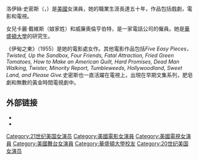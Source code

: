 {{Infobox person
| image = Lois Smith 1955.jpg
| imagesize =
| caption = 
| birth_name = Lois Arlene Humbert
| birth_date = {{Birth date and age|1930|11|03|mf=y}}
| birth_place = {{USA}}[[堪薩斯州|堪薩斯州]][[托皮卡|托皮卡]]
| yearsactive = 1952年–至今
| occupation = 演员
}}
洛伊絲·史密斯（{{lang-en|Lois Smith}}，{{bd|1930年|11月3日}}）是[[美國|美國]]女演員，她的職業生涯長達五十年，作品包括戲劇，電影和電視。

女兒卡麗·戴維斯（娘家姓{{lang|en|Gottshalk}}）和威廉奧倫亨伯特，是一家電話公司的僱員。她是[[華盛頓大學|華盛頓大學]]的研究生。

《伊甸之東》（1955）是她的電影處女作。其他電影作品包括''Five Easy Pieces，Twisted, Up the Sandbox, Four Friends, Fatal Attraction, Fried Green Tomatoes, How to Make an American Quilt, Hard Promises, Dead Man Walking, Twister, Minority Report, Tumbleweeds, Hollywoodland, Sweet Land, and Please Give.''史密斯也一直活躍在電視上，出現在早期文集系列，肥皂劇和無數的黃金時間電視劇中。

==外部链接==
* {{IBDB name|60416}}
* {{IMDb name|809135}}

{{國家影評人協會獎最佳女配角}}
{{Authority control}}
{{DEFAULTSORT:Smith, Lois}}
[[Category:21世纪美国女演员|Category:21世纪美国女演员]]
[[Category:美國電影女演員|Category:美國電影女演員]]
[[Category:美國電視女演員|Category:美國電視女演員]]
[[Category:美國舞台女演員|Category:美國舞台女演員]]
[[Category:華盛頓大學校友|Category:華盛頓大學校友]]
[[Category:20世纪美国女演员|Category:20世纪美国女演员]]